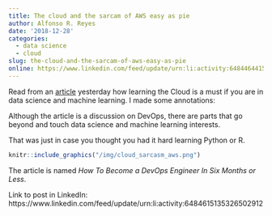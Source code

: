 ---
title: The cloud and the sarcam of AWS easy as pie
author: Alfonso R. Reyes
date: '2018-12-28'
categories:
  - data science
  - cloud
slug: the-cloud-and-the-sarcam-of-aws-easy-as-pie
online: https://www.linkedin.com/feed/update/urn:li:activity:6484464415923105792
---

Read from an [article](https://medium.com/@devfire/how-to-become-a-devops-engineer-in-six-months-or-less-366097df7737) yesterday how learning the Cloud is a must if you are in data science and machine learning. I made some annotations:

Although the article is a discussion on DevOps, there are parts that go beyond and touch data science and machine learning interests.

That was just in case you thought you had it hard learning Python or R.

```{r, out.width = "500px", echo=FALSE}
knitr::include_graphics("/img/cloud_sarcasm_aws.png")
```


The article is named *How To Become a DevOps Engineer In Six Months or Less*.

Link to post in LinkedIn: https://www.linkedin.com/feed/update/urn:li:activity:6484615135326502912
